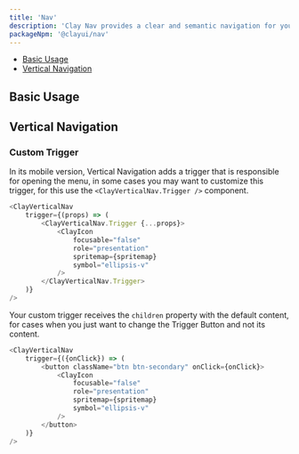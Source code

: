```yaml
---
title: 'Nav'
description: 'Clay Nav provides a clear and semantic navigation for your site'
packageNpm: '@clayui/nav'
---
```



<div class="nav-toc-absolute">
<div class="nav-toc">

-   [Basic Usage](#basic-usage)
-   [Vertical Navigation](#vertical)

</div>
</div>

## Basic Usage

<Navigation />

## Vertical Navigation

<VerticalNavigation />

### Custom Trigger

In its mobile version, Vertical Navigation adds a trigger that is responsible for opening the menu, in some cases you may want to customize this trigger, for this use the `<ClayVerticalNav.Trigger />` component.

```js
<ClayVerticalNav
	trigger={(props) => (
		<ClayVerticalNav.Trigger {...props}>
			<ClayIcon
				focusable="false"
				role="presentation"
				spritemap={spritemap}
				symbol="ellipsis-v"
			/>
		</ClayVerticalNav.Trigger>
	)}
/>
```

Your custom trigger receives the `children` property with the default content, for cases when you just want to change the Trigger Button and not its content.

```js
<ClayVerticalNav
	trigger={({onClick}) => (
		<button className="btn btn-secondary" onClick={onClick}>
			<ClayIcon
				focusable="false"
				role="presentation"
				spritemap={spritemap}
				symbol="ellipsis-v"
			/>
		</button>
	)}
/>
```
